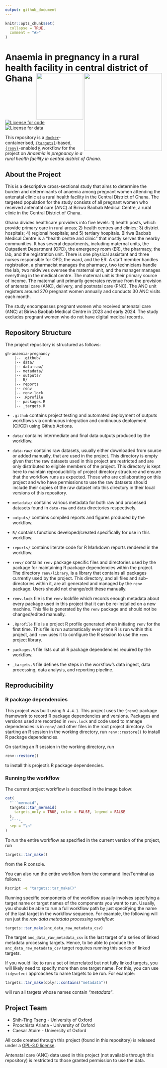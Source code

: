 ```yaml
---
output: github_document
---
```


<!-- README.md is generated from README.Rmd. Please edit that file -->

```r
knitr::opts_chunk$set(
  collapse = TRUE,
  comment = "#>"
)
```

# Anaemia in pregnancy in a rural health facility in central district of Ghana <a href="https://amicusonlus.org/" target="_blank"><img src="https://amicusonlus.org/wp-content/uploads/2022/09/PHOTO-2022-08-30-21-44-45-removebg-preview.png" width="250px" align="right" /></a> <a href="https://www.tropicalmedicine.ox.ac.uk/study-with-us/msc-ihtm" target="_blank"><img src="https://podcasts.ox.ac.uk/sites/default/files/image-mirror/unpacking-fundamentals-global-health-towards-new-generation-leadership.png" width="150px" align="right" /></a>

<!-- badges: start -->
[![License for code](https://img.shields.io/badge/license (for code)-GPL3.0-blue.svg)](https://opensource.org/licenses/gpl-3.0.html)
![License for data](https://img.shields.io/badge/license (for data)-restricted-red)
<!-- badges: end -->

This repository is a [`docker`](https://www.docker.com/get-started)-containerised, [`{targets}`](https://docs.ropensci.org/targets/)-based, [`{renv}`](https://rstudio.github.io/renv/articles/renv.html)-enabled [`R`](https://cran.r-project.org/) workflow for the project on *Anaemia in pregnancy in a rural health facility in central district of Ghana*.

## About the Project

This is a descriptive cross-sectional study that aims to determine the burden and determinants of anaemia among pregnant women attending the antenatal clinic at a rural health facility in the Central District of Ghana. The targeted population for the study consists of all pregnant women who received antenatal care (ANC) at Biriwa Baobab Medical Centre, a rural clinic in the Central District of Ghana. 

Ghana divides healthcare providers into five levels: 1) health posts, which provide primary care in rural areas; 2) health centres and clinics; 3) district hospitals; 4) regional hospitals; and 5) tertiary hospitals. Biriwa Baobab Medical Centre is a "health centre and clinic" that mostly serves the nearby communities. It has several departments, including maternal units, the Outpatient Department (OPD), the emergency room (ER), the pharmacy, the lab, and the registration unit. There is one physical assistant and three nurses responsible for OPD, the ward, and the ER. A staff member handles registration, a pharmacist manages the pharmacy, two technicians handle the lab, two midwives oversee the maternal unit, and the manager manages everything in the medical centre. The maternal unit is their primary source of income. The maternal unit primarily generates revenue from the provision of antenatal care (ANC), delivery, and postnatal care (PNC). The ANC unit registers around 270 pregnant women annually and conducts 30 ANC visits each month. 

The study encompasses pregnant women who received antenatal care (ANC) at Biriwa Baobab Medical Centre in 2023 and early 2024. The study excludes pregnant women who do not have digital medical records. 

## Repository Structure

The project repository is structured as follows:

```
gh-anaemia-pregnancy
    |-- .github/
    |-- data/
    |-- data-raw/
    |-- metadata/
    |-- outputs/
    |-- R/
    |-- reports
    |-- renv
    |-- renv.lock
    |-- .Rprofile
    |-- packages.R
    |-- _targets.R
```

* `.github` contains project testing and automated deployment of outputs workflows via continuous integration and continuous deployment (CI/CD) using Github Actions.

* `data/` contains intermediate and final data outputs produced by the workflow.

* `data-raw/` contains raw datasets, usually either downloaded from source or added manually, that are used in the project. This directory is empty given that the raw datasets used in this project are restricted and are only distributed to eligible members of the project. This directory is kept here to maintain reproducibility of project directory structure and ensure that the workflow runs as expected. Those who are collaborating on this project and who have permissions to use the raw datasets should include their copies of the raw dataset into this directory in their local versions of this repository.

* `metadata/` contains various metadata for both raw and processed datasets found in `data-raw` and `data` directories respectively.

* `outputs/` contains compiled reports and figures produced by the workflow.

* `R/` contains functions developed/created specifically for use in this workflow.

* `reports/` contains literate code for R Markdown reports rendered in the workflow.

* `renv/` contains `renv` package specific files and directories used by the package for maintaining R package dependencies within the project. The directory `renv/library`, is a library that contains all packages currently used by the project. This directory, and all files and sub-directories within it, are all generated and managed by the `renv` package. Users should not change/edit these manually.

* `renv.lock` file is the `renv` lockfile which records enough metadata about every package used in this project that it can be re-installed on a new machine. This file is generated by the `renv` package and should not be changed/edited manually.

* `.Rprofile` file is a project R profile generated when initiating `renv` for the first time. This file is run automatically every time R is run within this project, and `renv` uses it to configure the R session to use the `renv` project library.

* `packages.R` file lists out all R package dependencies required by the workflow.

* `_targets.R` file defines the steps in the workflow's data ingest, data processing, data analysis, and reporting pipeline.

## Reproducibility

### R package dependencies

This project was built using `R 4.4.1`. This project uses the `{renv}` package framework to record R package dependencies and versions. Packages and versions used are recorded in `renv.lock` and code used to manage dependencies is in `renv/` and other files in the root project directory. On starting an R session in the working directory, run `renv::restore()` to install R package dependencies.

On starting an R session in the working directory, run 

```R
renv::restore()
``` 

to install this project's R package dependencies.

### Running the workflow

The current project workflow is described in the image below:

```r
cat(
  "```mermaid",
  targets::tar_mermaid(
    targets_only = TRUE, color = FALSE, legend = FALSE
  ),
  "```",
  sep = "\n"
)
```

To run the entire workflow as specified in the current version of the project, run

```R
targets::tar_make()
```

from the R console.

You can also run the entire workflow from the command line/Terminal as follows:

```Bash
Rscript -e "targets::tar_make()"
```

Running specific components of the workflow usually involves specifying a target name or target names of the components you want to run. Usually, you should be able to run a full workflow path by just specifying the name of the last target in the workflow sequence. For example, the following will run just the *raw data metadata processing workflow*:

```R
targets::tar_make(anc_data_raw_metadata_csv)
```

The target `anc_data_raw_metadata_csv` is the last target of a series of linked metadata processing targets. Hence, to be able to produce the `anc_data_raw_metadata_csv` target requires running this series of linked targets.

If you would like to run a set of interrelated but not fully linked targets, you will likely need to specify more than one target name. For this, you can use `tidyselect` approaches to name targets to be run. For example:

```R
targets::tar_make(dplyr::contains("metadata"))
```

will run all targets whose names contain *"metadata"*.

## Project Team

* Shih-Ting Tseng - University of Oxford
* Proochista Ariana - University of Oxford
* Caesar Atuire - University of Oxford

All code created through this project (found in this repository) is released under a [GPL-3.0 license](https://opensource.org/licenses/gpl-3.0.html).

Antenatal care (ANC) data used in this project (not available through this repository) is restricted to those granted permission to use the data.

<br>
<br>
